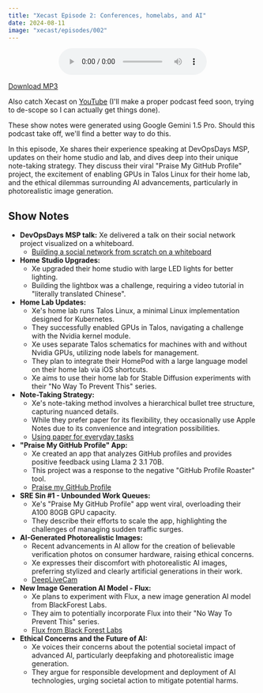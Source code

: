 ```yaml
---
title: "Xecast Episode 2: Conferences, homelabs, and AI"
date: 2024-08-11
image: "xecast/episodes/002"
---
```


<Picture path="xecast/episodes/002" />

<center>
  <audio controls>
    <source
      src="https://cdn.xeiaso.net/file/christine-static/xecast/episodes/002.mp3"
      type="audio/mpeg"
    />
    Your browser does not support the audio element.
  </audio>
</center>

[Download MP3](https://cdn.xeiaso.net/file/christine-static/xecast/episodes/002.mp3)

Also catch Xecast on [YouTube](https://www.youtube.com/playlist?list=PLJDDsMrk2tSHFmE_KAQ8YzL6TzrNdCFrC) (I'll make a proper podcast feed soon, trying to de-scope so I can actually get things done).

<Conv name="Mimi" mood="happy">
  These show notes were generated using Google Gemini 1.5 Pro. Should this
  podcast take off, we'll find a better way to do this.
</Conv>

In this episode, Xe shares their experience speaking at DevOpsDays MSP, updates on their home studio and lab, and dives deep into their unique note-taking strategy. They discuss their viral "Praise My GitHub Profile" project, the excitement of enabling GPUs in Talos Linux for their home lab, and the ethical dilemmas surrounding AI advancements, particularly in photorealistic image generation.

## Show Notes

- **DevOpsDays MSP talk:** Xe delivered a talk on their social network project visualized on a whiteboard.
  - [Building a social network from scratch on a whiteboard](https://xeiaso.net/talks/2024/shashin/)
- **Home Studio Upgrades:**
  - Xe upgraded their home studio with large LED lights for better lighting.
  - Building the lightbox was a challenge, requiring a video tutorial in "literally translated Chinese".
- **Home Lab Updates:**
  - Xe's home lab runs Talos Linux, a minimal Linux implementation designed for Kubernetes.
  - They successfully enabled GPUs in Talos, navigating a challenge with the Nvidia kernel module.
  - Xe uses separate Talos schematics for machines with and without Nvidia GPUs, utilizing node labels for management.
  - They plan to integrate their HomePod with a large language model on their home lab via iOS shortcuts.
  - Xe aims to use their home lab for Stable Diffusion experiments with their "No Way To Prevent This" series.
- **Note-Taking Strategy:**
  - Xe's note-taking method involves a hierarchical bullet tree structure, capturing nuanced details.
  - While they prefer paper for its flexibility, they occasionally use Apple Notes due to its convenience and integration possibilities.
  - [Using paper for everyday tasks](https://xeiaso.net/blog/gtd-on-paper-2021-06-13/)
- **"Praise My GitHub Profile" App:**
  - Xe created an app that analyzes GitHub profiles and provides positive feedback using Llama 2 3.1 70B.
  - This project was a response to the negative "GitHub Profile Roaster" tool.
  - [Praise my GitHub Profile](https://praise-me.fly.dev)
- **SRE Sin #1 - Unbounded Work Queues:**
  - Xe's "Praise My GitHub Profile" app went viral, overloading their A100 80GB GPU capacity.
  - They describe their efforts to scale the app, highlighting the challenges of managing sudden traffic surges.
- **AI-Generated Photorealistic Images:**
  - Recent advancements in AI allow for the creation of believable verification photos on consumer hardware, raising ethical concerns.
  - Xe expresses their discomfort with photorealistic AI images, preferring stylized and clearly artificial generations in their work.
  - [DeepLiveCam](https://github.com/hacksider/Deep-Live-Cam)
- **New Image Generation AI Model - Flux:**
  - Xe plans to experiment with Flux, a new image generation AI model from BlackForest Labs.
  - They aim to potentially incorporate Flux into their "No Way To Prevent This" series.
  - [Flux from Black Forest Labs](https://github.com/black-forest-labs/flux)
- **Ethical Concerns and the Future of AI:**
  - Xe voices their concerns about the potential societal impact of advanced AI, particularly deepfaking and photorealistic image generation.
  - They argue for responsible development and deployment of AI technologies, urging societal action to mitigate potential harms.
